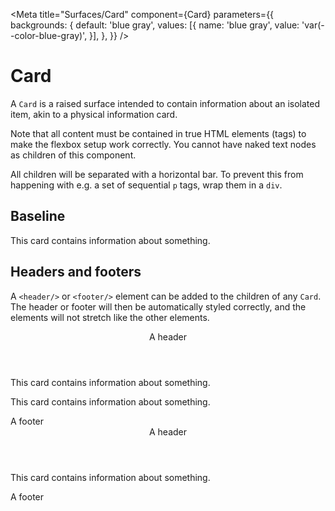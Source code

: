 
<Meta
	title="Surfaces/Card"
	component={Card}
	parameters={{
		backgrounds: {
			default: 'blue gray',
			values: [{
				name: 'blue gray',
				value: 'var(--color-blue-gray)',
			}],
		},
	}}
/>

# Card

A `Card` is a raised surface intended to contain information about an isolated item,
akin to a physical information card.

Note that all content must be contained in true HTML elements (tags) to make the flexbox setup work correctly.
You cannot have naked text nodes as children of this component.

All children will be separated with a horizontal bar. To prevent this from happening with e.g. a set of sequential `p` tags,
wrap them in a `div`.

## Baseline

<Canvas>
	<Story name="Baseline">
		<Card width="300px">
			<p>This card contains information about something.</p>
		</Card>
	</Story>
</Canvas>

## Headers and footers

A `<header/>` or `<footer/>` element can be added to the children of any `Card`.
The header or footer will then be automatically styled correctly, and the elements will not stretch like the other elements.

<Canvas>
	<Story name="Header">
		<Card width="300px">
			<header>A header</header>
			<p>This card contains information about something.</p>
		</Card>
	</Story>
	<Story name="Footer">
		<Card width="300px">
			<p>This card contains information about something.</p>
			<footer>A footer</footer>
		</Card>
	</Story>
	<Story name="Header and Footer">
		<Card width="300px">
			<header>A header</header>
			<p>This card contains information about something.</p>
			<footer>A footer</footer>
		</Card>
	</Story>
</Canvas>
